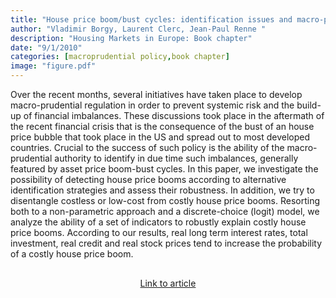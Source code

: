 ```yaml
---
title: "House price boom/bust cycles: identification issues and macro-prudential implications"
author: "Vladimir Borgy, Laurent Clerc, Jean-Paul Renne "
description: "Housing Markets in Europe: Book chapter"
date: "9/1/2010"
categories: [macroprudential policy,book chapter]
image: "figure.pdf"
---
```


<!-- description: "Affine Term Structure Model that provides non-negative yields and is able to accommodate a short-term rate that stays at the zero lower bound (ZLB) for extended periods of time." -->

<!-- subtitle: -->

<!-- image: "figure.jpeg" -->


Over the recent months, several initiatives have taken place to develop macro-prudential regulation in order to prevent systemic risk and the build-up of financial imbalances. These discussions took place in the aftermath of the recent financial crisis that is the consequence of the bust of an house price bubble that took place in the US and spread out to most developed countries. Crucial to the success of such policy is the ability of the macro-prudential authority to identify in due time such imbalances, generally featured by asset price boom-bust cycles. In this paper, we investigate the possibility of detecting house price booms according to alternative identification strategies and assess their robustness. In addition, we try to disentangle costless or low-cost from costly house price booms. Resorting both to a non-parametric approach and a discrete-choice (logit) model, we analyze the ability of a set of indicators to robustly explain costly house price booms. According to our results, real long term interest rates, total investment, real credit and real stock prices tend to increase the probability of a costly house price boom.


```{=html}
<div  style="margin: 30px; text-align: center;">
<a class="btn btn-primary" href="https://link.springer.com/chapter/10.1007/978-3-642-15340-2_16" role="button" target="_blank" style="padding: 5px 5px;">Link to article</a>
</div>
```

<!-- In order to have bibtex in place of R code, add in front matter: -->
<!-- format: -->
<!--   html: -->
<!--     code-fold: true -->
<!--     code-summary: "Bibtex" -->

<!-- ```{r essai, eval=FALSE} -->
<!-- article = { -->
<!--   author = {JPR}, -->
<!--   year=2010 -->
<!-- } -->
<!-- ``` -->
